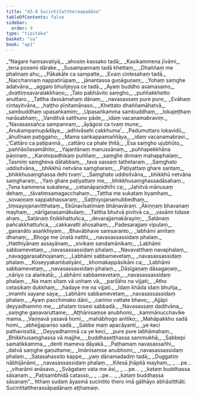 ```yaml
---
title: "43.8 Sucintitattheraapadāna"
tableOfContents: false
sidebar:
  order: 9
type: "tipitaka"
basket: "su"
book: "ap1"
---
```



<DynamicBreadcrumb />

<Division number="107" book="ap1">

<Paragraph number="5590" type="verses" book="ap1">
_“Nagare haṃsavatiyā,_  
_ahosiṃ kassako tadā;_  
_Kasikammena jīvāmi,_  
_tena posemi dārake._  

</Paragraph>

</Division>
<Division number="108" book="ap1">

<Paragraph number="5591" type="verses" book="ap1">
_Susampannaṃ tadā khettaṃ,_  
_Dhaññaṃ me phalinaṃ ahu;_  
_Pākakāle ca sampatte,_  
_Evaṃ cintesahaṃ tadā._  

</Paragraph>

</Division>
<Division number="109" book="ap1">

<Paragraph number="5592" type="verses" book="ap1">
_Nacchannaṃ nappatirūpaṃ,_  
_jānantassa guṇāguṇaṃ;_  
_Yohaṃ saṃghe adatvāna,_  
_aggaṃ bhuñjeyya ce tadā._  

</Paragraph>

</Division>
<Division number="110" book="ap1">

<Paragraph number="5593" type="verses" book="ap1">
_Ayaṃ buddho asamasamo,_  
_dvattiṃsavaralakkhaṇo;_  
_Tato pabhāvito saṃgho,_  
_puññakkhetto anuttaro._  

</Paragraph>

</Division>
<Division number="111" book="ap1">

<Paragraph number="5594" type="verses" book="ap1">
_Tattha dassāmahaṃ dānaṃ,_  
_navasassaṃ pure pure;_  
_Evāhaṃ cintayitvāna,_  
_haṭṭho pīṇitamānaso._  

</Paragraph>

</Division>
<Division number="112" book="ap1">

<Paragraph number="5595" type="verses" book="ap1">
_Khettato dhaññamāhatvā,_  
_sambuddhaṃ upasaṅkamiṃ;_  
_Upasaṅkamma sambuddhaṃ,_  
_lokajeṭṭhaṃ narāsabhaṃ;_  
_Vanditvā satthuno pāde,_  
_idaṃ vacanamabraviṃ._  

</Paragraph>

</Division>
<Division number="113" book="ap1">

<Paragraph number="5596" type="verses" book="ap1">
_‘Navasassañca sampannaṃ,_  
_āyāgosi ca tvaṃ mune;_  
_Anukampamupādāya,_  
_adhivāsehi cakkhuma’._  

</Paragraph>

</Division>
<Division number="114" book="ap1">

<Paragraph number="5597" type="verses" book="ap1">
_Padumuttaro lokavidū,_  
_āhutīnaṃ paṭiggaho;_  
_Mama saṅkappamaññāya,_  
_idaṃ vacanamabravi._  

</Paragraph>

</Division>
<Division number="115" book="ap1">

<Paragraph number="5598" type="verses" book="ap1">
_‘Cattāro ca paṭipannā,_  
_cattāro ca phale ṭhitā;_  
_Esa saṃgho ujubhūto,_  
_paññāsīlasamāhito;_  
_Yajantānaṃ manussānaṃ,_  
_puññapekkhāna pāṇinaṃ._  

</Paragraph>

</Division>
<Division number="116" book="ap1">

<Paragraph number="5599" type="verses" book="ap1">
_Karotopadhikaṃ puññaṃ,_  
_saṃghe dinnaṃ mahapphalaṃ;_  
_Tasmiṃ saṃgheva dātabbaṃ,_  
_tava sassaṃ tathetaraṃ._  

</Paragraph>

</Division>
<Division number="117" book="ap1">

<Paragraph number="5600" type="verses" book="ap1">
_Saṃghato uddisitvāna,_  
_bhikkhū netvāna saṃgharaṃ;_  
_Paṭiyattaṃ ghare santaṃ,_  
_bhikkhusaṃghassa dehi tvaṃ’._  

</Paragraph>

</Division>
<Division number="118" book="ap1">

<Paragraph number="5601" type="verses" book="ap1">
_Saṃghato uddisitvāna,_  
_bhikkhū netvāna saṃgharaṃ;_  
_Yaṃ ghare paṭiyattaṃ me,_  
_bhikkhusaṃghassadāsahaṃ._  

</Paragraph>

</Division>
<Division number="119" book="ap1">

<Paragraph number="5602" type="verses" book="ap1">
_Tena kammena sukatena,_  
_cetanāpaṇidhīhi ca;_  
_Jahitvā mānusaṃ dehaṃ,_  
_tāvatiṃsamagacchahaṃ._  

</Paragraph>

</Division>
<Division number="120" book="ap1">

<Paragraph number="5603" type="verses" book="ap1">
_Tattha me sukataṃ byamhaṃ,_  
_sovaṇṇaṃ sappabhassaraṃ;_  
_Saṭṭhiyojanamubbedhaṃ,_  
_tiṃsayojanavitthataṃ._  


</Paragraph>
</Division>

<Paragraph number="5604" type="center" book="ap1">
Ekūnavīsatimaṃ bhāṇavāraṃ.


</Paragraph>

<Division number="121" book="ap1">

<Paragraph number="5605" type="verses" book="ap1">
_Ākiṇṇaṃ bhavanaṃ mayhaṃ,_  
_nārīgaṇasamākulaṃ;_  
_Tattha bhutvā pivitvā ca,_  
_vasāmi tidase ahaṃ._  

</Paragraph>

</Division>
<Division number="122" book="ap1">

<Paragraph number="5606" type="verses" book="ap1">
_Satānaṃ tīṇikkhattuñca,_  
_devarajjamakārayiṃ;_  
_Satānaṃ pañcakkhattuñca,_  
_cakkavattī ahosahaṃ;_  
_Padesarajjaṃ vipulaṃ,_  
_gaṇanāto asaṅkhiyaṃ._  

</Paragraph>

</Division>
<Division number="123" book="ap1">

<Paragraph number="5607" type="verses" book="ap1">
_Bhavābhave saṃsaranto,_  
_labhāmi amitaṃ dhanaṃ;_  
_Bhoge me ūnatā natthi,_  
_navasassassidaṃ phalaṃ._  

</Paragraph>

</Division>
<Division number="124" book="ap1">

<Paragraph number="5608" type="verses" book="ap1">
_Hatthiyānaṃ assayānaṃ,_  
_sivikaṃ sandamānikaṃ;_  
_Labhāmi sabbamevetaṃ,_  
_navasassassidaṃ phalaṃ._  

</Paragraph>

</Division>
<Division number="125" book="ap1">

<Paragraph number="5609" type="verses" book="ap1">
_Navavatthaṃ navaphalaṃ,_  
_navaggarasabhojanaṃ;_  
_Labhāmi sabbamevetaṃ,_  
_navasassassidaṃ phalaṃ._  

</Paragraph>

</Division>
<Division number="126" book="ap1">

<Paragraph number="5610" type="verses" book="ap1">
_Koseyyakambaliyāni,_  
_khomakappāsikāni ca;_  
_Labhāmi sabbamevetaṃ,_  
_navasassassidaṃ phalaṃ._  

</Paragraph>

</Division>
<Division number="127" book="ap1">

<Paragraph number="5611" type="verses" book="ap1">
_Dāsīgaṇaṃ dāsagaṇaṃ,_  
_nāriyo ca alaṅkatā;_  
_Labhāmi sabbamevetaṃ,_  
_navasassassidaṃ phalaṃ._  

</Paragraph>

</Division>
<Division number="128" book="ap1">

<Paragraph number="5612" type="verses" book="ap1">
_Na maṃ sītaṃ vā uṇhaṃ vā,_  
_pariḷāho na vijjati;_  
_Atho cetasikaṃ dukkhaṃ,_  
_hadaye me na vijjati._  

</Paragraph>

</Division>
<Division number="129" book="ap1">

<Paragraph number="5613" type="verses" book="ap1">
_Idaṃ khāda idaṃ bhuñja,_  
_imamhi sayane saya;_  
_Labhāmi sabbamevetaṃ,_  
_navasassassidaṃ phalaṃ._  

</Paragraph>

</Division>
<Division number="130" book="ap1">

<Paragraph number="5614" type="verses" book="ap1">
_Ayaṃ pacchimako dāni,_  
_carimo vattate bhavo;_  
_Ajjāpi deyyadhammo me,_  
_phalaṃ tosesi sabbadā._  

</Paragraph>

</Division>
<Division number="131" book="ap1">

<Paragraph number="5615" type="verses" book="ap1">
_Navasassaṃ daditvāna,_  
_saṃghe gaṇavaruttame;_  
_Aṭṭhānisaṃse anubhomi,_  
_kammānucchavike mama._  

</Paragraph>

</Division>
<Division number="132" book="ap1">

<Paragraph number="5616" type="verses" book="ap1">
_Vaṇṇavā yasavā homi,_  
_mahābhogo anītiko;_  
_Mahāpakkho sadā homi,_  
_abhejjapariso sadā._  

</Paragraph>

</Division>
<Division number="133" book="ap1">

<Paragraph number="5617" type="verses" book="ap1">
_Sabbe maṃ apacāyanti,_  
_ye keci pathavissitā;_  
_Deyyadhammā ca ye keci,_  
_pure pure labhāmahaṃ._  

</Paragraph>

</Division>
<Division number="134" book="ap1">

<Paragraph number="5618" type="verses" book="ap1">
_Bhikkhusaṃghassa vā majjhe,_  
_buddhaseṭṭhassa sammukhā;_  
_Sabbepi samatikkamma,_  
_denti mameva dāyakā._  

</Paragraph>

</Division>
<Division number="135" book="ap1">

<Paragraph number="5619" type="verses" book="ap1">
_Paṭhamaṃ navasassañhi,_  
_datvā saṃghe gaṇuttame;_  
_Imānisaṃse anubhomi,_  
_navasassassidaṃ phalaṃ._  

</Paragraph>

</Division>
<Division number="136" book="ap1">

<Paragraph number="5620" type="verses" book="ap1">
_Satasahassito kappe,_  
_yaṃ dānamadadiṃ tadā;_  
_Duggatiṃ nābhijānāmi,_  
_navasassassidaṃ phalaṃ._  

</Paragraph>

</Division>
<Division number="137" book="ap1">

<Paragraph number="5621" type="verses" book="ap1">
_Kilesā jhāpitā mayhaṃ,_  
_ …pe… _  
_viharāmi anāsavo._  

</Paragraph>

</Division>
<Division number="138" book="ap1">

<Paragraph number="5622" type="verses" book="ap1">
_Svāgataṃ vata me āsi,_  
_ …pe… _  
_kataṃ buddhassa sāsanaṃ._  

</Paragraph>

</Division>
<Division number="139" book="ap1">

<Paragraph number="5623" type="verses" book="ap1">
_Paṭisambhidā catasso,_  
_ …pe… _  
_kataṃ buddhassa sāsanaṃ”._  

</Paragraph>

<Paragraph number="5624" book="ap1">
Itthaṃ sudaṃ āyasmā sucintito thero imā gāthāyo abhāsitthāti.

</Paragraph>
</Division>

<Paragraph number="5625" type="center" book="ap1">
Sucintitattherassāpadānaṃ aṭṭhamaṃ.
</Paragraph>